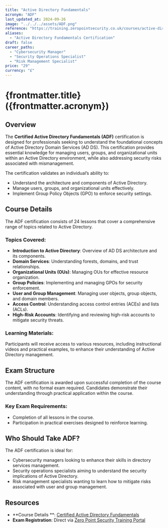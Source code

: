 ```yaml
---
title: "Active Directory Fundamentals"
acronym: "ADF"
last_updated_at: 2024-09-26
image: "../../../assets/ADF.png"
reference: "https://training.zeropointsecurity.co.uk/courses/active-directory-fundamentals"
aliases:
  - "Active Directory Fundamentals Certification"
draft: false
career_paths:
  - "Cybersecurity Manager"
  - "Security Operations Specialist"
  - "Risk Management Specialist"
price: "29"
currency: "£"
---
```


# {frontmatter.title} ({frontmatter.acronym})

## Overview

The **Certified Active Directory Fundamentals (ADF)** certification is designed for professionals seeking to understand
the foundational concepts of Active Directory Domain Services (AD DS). This certification provides essential knowledge
for managing users, groups, and organizational units within an Active Directory environment, while also addressing
security risks associated with mismanagement.

The certification validates an individual’s ability to:

- Understand the architecture and components of Active Directory.
- Manage users, groups, and organizational units effectively.
- Implement Group Policy Objects (GPO) to enforce security settings.

## Course Details

The ADF certification consists of 24 lessons that cover a comprehensive range of topics related to Active Directory.

### Topics Covered:

- **Introduction to Active Directory**: Overview of AD DS architecture and its components.
- **Domain Services**: Understanding forests, domains, and trust relationships.
- **Organizational Units (OUs)**: Managing OUs for effective resource organization.
- **Group Policies**: Implementing and managing GPOs for security enforcement.
- **User and Group Management**: Managing user objects, group objects, and domain members.
- **Access Control**: Understanding access control entries (ACEs) and lists (ACLs).
- **High-Risk Accounts**: Identifying and reviewing high-risk accounts to mitigate security threats.

### Learning Materials:

Participants will receive access to various resources, including instructional videos and practical examples, to enhance
their understanding of Active Directory management.

## Exam Structure

The ADF certification is awarded upon successful completion of the course content, with no formal exam required.
Candidates demonstrate their understanding through practical application within the course.

### Key Exam Requirements:

- Completion of all lessons in the course.
- Participation in practical exercises designed to reinforce learning.

## Who Should Take ADF?

The ADF certification is ideal for:

- Cybersecurity managers looking to enhance their skills in directory services management.
- Security operations specialists aiming to understand the security implications of Active Directory.
- Risk management specialists wanting to learn how to mitigate risks associated with user and group management.

## Resources

- **Course Details
  **: [Certified Active Directory Fundamentals](https://training.zeropointsecurity.co.uk/courses/active-directory-fundamentals)
- **Exam Registration**: Direct via [Zero Point Security Training Portal](https://training.zeropointsecurity.co.uk/)